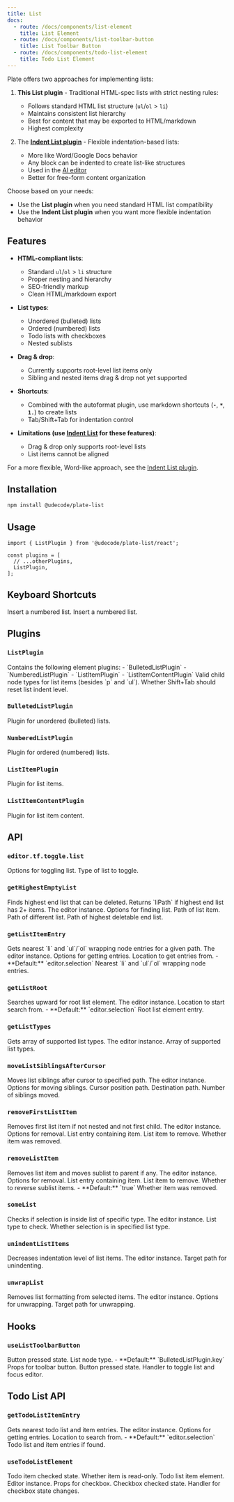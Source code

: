 ```yaml
---
title: List
docs:
  - route: /docs/components/list-element
    title: List Element
  - route: /docs/components/list-toolbar-button
    title: List Toolbar Button
  - route: /docs/components/todo-list-element
    title: Todo List Element
---
```


<ComponentPreview name="list-demo" />

<Callout>

Plate offers two approaches for implementing lists:

1. **This List plugin** - Traditional HTML-spec lists with strict nesting rules:
   - Follows standard HTML list structure (`ul`/`ol` > `li`)
   - Maintains consistent list hierarchy
   - Best for content that may be exported to HTML/markdown
   - Highest complexity

2. The [**Indent List plugin**](/docs/indent-list) - Flexible indentation-based lists:
   - More like Word/Google Docs behavior
   - Any block can be indented to create list-like structures
   - Used in the [AI editor](/editors#editor-ai)
   - Better for free-form content organization

Choose based on your needs:
- Use the **List plugin** when you need standard HTML list compatibility
- Use the **Indent List plugin** when you want more flexible indentation behavior


</Callout>

<PackageInfo>


## Features

- **HTML-compliant lists**:
  - Standard `ul`/`ol` > `li` structure
  - Proper nesting and hierarchy
  - SEO-friendly markup
  - Clean HTML/markdown export

- **List types**:
  - Unordered (bulleted) lists
  - Ordered (numbered) lists
  - Todo lists with checkboxes
  - Nested sublists

- **Drag & drop**:
  - Currently supports root-level list items only
  - Sibling and nested items drag & drop not yet supported

- **Shortcuts**:
  - Combined with the autoformat plugin, use markdown shortcuts (**`-`**, **`*`**, **`1.`**) to create lists
  - Tab/Shift+Tab for indentation control

- **Limitations (use [Indent List](/docs/indent-list) for these features)**:
  - Drag & drop only supports root-level lists
  - List items cannot be aligned

For a more flexible, Word-like approach, see the [Indent List plugin](/docs/indent-list).

</PackageInfo>

## Installation

```bash
npm install @udecode/plate-list
```

## Usage

```tsx
import { ListPlugin } from '@udecode/plate-list/react';

const plugins = [
  // ...otherPlugins,
  ListPlugin,
];
```

## Keyboard Shortcuts

<KeyTable>
  <KeyTableItem hotkey="Cmd + Opt + 4">Insert a numbered list.</KeyTableItem>
  <KeyTableItem hotkey="Cmd + Shift + 4">Insert a numbered list.</KeyTableItem>
</KeyTable>

## Plugins

### `ListPlugin`

<API name="ListPlugin">
Contains the following element plugins:
- `BulletedListPlugin`
- `NumberedListPlugin`
- `ListItemPlugin`
- `ListItemContentPlugin`

<APIOptions>
  <APIItem name="validLiChildrenTypes" type="string[]" optional>
    Valid child node types for list items (besides `p` and `ul`).
  </APIItem>
  <APIItem name="enableResetOnShiftTab" type="boolean" optional>
    Whether Shift+Tab should reset list indent level.
  </APIItem>
</APIOptions>
</API>

### `BulletedListPlugin`

Plugin for unordered (bulleted) lists.

### `NumberedListPlugin`

Plugin for ordered (numbered) lists.

### `ListItemPlugin`

Plugin for list items.

### `ListItemContentPlugin`

Plugin for list item content.

## API

### `editor.tf.toggle.list`

<API name="editor.tf.toggle.list">
<APIParameters>
  <APIItem name="options" type="object">
    Options for toggling list.
  </APIItem>
</APIParameters>

<APIOptions type="options">
  <APIItem name="type" type="string">
    Type of list to toggle.
  </APIItem>
</APIOptions>
</API>

### `getHighestEmptyList`

<API name="getHighestEmptyList">
Finds highest end list that can be deleted. Returns `liPath` if highest end list has 2+ items.

<APIParameters>
  <APIItem name="editor" type="PlateEditor">
    The editor instance.
  </APIItem>
  <APIItem name="options" type="object" optional>
    Options for finding list.
  </APIItem>
</APIParameters>

<APIOptions type="options">
  <APIItem name="liPath" type="Path">
    Path of list item.
  </APIItem>
  <APIItem name="diffListPath" type="Path" optional>
    Path of different list.
  </APIItem>
</APIOptions>

<APIReturns type="Path | undefined">
  Path of highest deletable end list.
</APIReturns>
</API>

### `getListItemEntry`

<API name="getListItemEntry">
Gets nearest `li` and `ul`/`ol` wrapping node entries for a given path.

<APIParameters>
  <APIItem name="editor" type="PlateEditor">
    The editor instance.
  </APIItem>
  <APIItem name="options" type="object" optional>
    Options for getting entries.
  </APIItem>
</APIParameters>

<APIOptions type="options">
  <APIItem name="at" type="Location | null" optional>
    Location to get entries from.
    - **Default:** `editor.selection`
  </APIItem>
</APIOptions>

<APIReturns type="ElementEntry | undefined">
  Nearest `li` and `ul`/`ol` wrapping node entries.
</APIReturns>
</API>

### `getListRoot`

<API name="getListRoot">
Searches upward for root list element.

<APIParameters>
  <APIItem name="editor" type="PlateEditor">
    The editor instance.
  </APIItem>
  <APIItem name="at" type="Path | TRange | Point | null" optional>
    Location to start search from.
    - **Default:** `editor.selection`
  </APIItem>
</APIParameters>

<APIReturns type="ElementEntry | undefined">
  Root list element entry.
</APIReturns>
</API>

### `getListTypes`

<API name="getListTypes">
Gets array of supported list types.

<APIParameters>
  <APIItem name="editor" type="PlateEditor">
    The editor instance.
  </APIItem>
</APIParameters>

<APIReturns type="string[]">
  Array of supported list types.
</APIReturns>
</API>

### `moveListSiblingsAfterCursor`

<API name="moveListSiblingsAfterCursor">
Moves list siblings after cursor to specified path.

<APIParameters>
  <APIItem name="editor" type="PlateEditor">
    The editor instance.
  </APIItem>
  <APIItem name="options" type="object">
    Options for moving siblings.
  </APIItem>
</APIParameters>

<APIOptions type="options">
  <APIItem name="at" type="Path">
    Cursor position path.
  </APIItem>
  <APIItem name="to" type="Path">
    Destination path.
  </APIItem>
</APIOptions>

<APIReturns type="number">
  Number of siblings moved.
</APIReturns>
</API>

### `removeFirstListItem`

<API name="removeFirstListItem">
Removes first list item if not nested and not first child.

<APIParameters>
  <APIItem name="editor" type="PlateEditor">
    The editor instance.
  </APIItem>
  <APIItem name="options" type="object">
    Options for removal.
  </APIItem>
</APIParameters>

<APIOptions type="options">
  <APIItem name="list" type="ElementEntry">
    List entry containing item.
  </APIItem>
  <APIItem name="listItem" type="ElementEntry">
    List item to remove.
  </APIItem>
</APIOptions>

<APIReturns type="boolean">
  Whether item was removed.
</APIReturns>
</API>

### `removeListItem`

<API name="removeListItem">
Removes list item and moves sublist to parent if any.

<APIParameters>
  <APIItem name="editor" type="PlateEditor">
    The editor instance.
  </APIItem>
  <APIItem name="options" type="RemoveListItemOptions" optional>
    Options for removal.
  </APIItem>
</APIParameters>

<APIOptions type="RemoveListItemOptions">
  <APIItem name="list" type="ElementEntry">
    List entry containing item.
  </APIItem>
  <APIItem name="listItem" type="ElementEntry">
    List item to remove.
  </APIItem>
  <APIItem name="reverse" type="boolean" optional>
    Whether to reverse sublist items.
    - **Default:** `true`
  </APIItem>
</APIOptions>

<APIReturns type="boolean">
  Whether item was removed.
</APIReturns>
</API>

### `someList`

<API name="someList">
Checks if selection is inside list of specific type.

<APIParameters>
  <APIItem name="editor" type="PlateEditor">
    The editor instance.
  </APIItem>
  <APIItem name="type" type="string">
    List type to check.
  </APIItem>
</APIParameters>

<APIReturns type="boolean">
  Whether selection is in specified list type.
</APIReturns>
</API>

### `unindentListItems`

<API name="unindentListItems">
Decreases indentation level of list items.

<APIParameters>
  <APIItem name="editor" type="PlateEditor">
    The editor instance.
  </APIItem>
  <APIItem name="options" type="UnindentListItemsOptions" optional>
    Target path for unindenting.
  </APIItem>
</APIParameters>
</API>

### `unwrapList`

<API name="unwrapList">
Removes list formatting from selected items.

<APIParameters>
  <APIItem name="editor" type="PlateEditor">
    The editor instance.
  </APIItem>
  <APIItem name="options" type="object" optional>
    Options for unwrapping.
  </APIItem>
</APIParameters>

<APIOptions type="options">
  <APIItem name="at" type="Path" optional>
    Target path for unwrapping.
  </APIItem>
</APIOptions>
</API>

## Hooks

### `useListToolbarButton`

<API name="useListToolbarButton">
<APIState>
  <APIItem name="pressed" type="boolean">
    Button pressed state.
  </APIItem>
  <APIItem name="nodeType" type="string">
    List node type.
    - **Default:** `BulletedListPlugin.key`
  </APIItem>
</APIState>

<APIReturns type="object">
  <APIItem name="props" type="object">
    Props for toolbar button.
  </APIItem>
  <APIOptions type="props">
    <APIItem name="pressed" type="boolean">
      Button pressed state.
    </APIItem>
    <APIItem name="onClick" type="function">
      Handler to toggle list and focus editor.
    </APIItem>
  </APIOptions>
</APIReturns>
</API>

## Todo List API

### `getTodoListItemEntry`

<API name="getTodoListItemEntry">
Gets nearest todo list and item entries.

<APIParameters>
  <APIItem name="editor" type="PlateEditor">
    The editor instance.
  </APIItem>
  <APIItem name="options" type="object">
    Options for getting entries.
  </APIItem>
</APIParameters>

<APIOptions type="options">
  <APIItem name="at" type="Location | null" optional>
    Location to search from.
    - **Default:** `editor.selection`
  </APIItem>
</APIOptions>

<APIReturns type="{ list: ElementEntry, listItem: ElementEntry } | undefined">
  Todo list and item entries if found.
</APIReturns>
</API>

### `useTodoListElement`

<API name="useTodoListElement">
<APIState>
  <APIItem name="checked" type="boolean">
    Todo item checked state.
  </APIItem>
  <APIItem name="readOnly" type="boolean">
    Whether item is read-only.
  </APIItem>
  <APIItem name="element" type="TElement">
    Todo list item element.
  </APIItem>
  <APIItem name="editor" type="PlateEditor">
    Editor instance.
  </APIItem>
</APIState>

<APIReturns type="object">
  <APIItem name="checkboxProps" type="object">
    Props for checkbox.
  </APIItem>
  <APIOptions type="checkboxProps">
    <APIItem name="checked" type="boolean">
      Checkbox checked state.
    </APIItem>
    <APIItem name="onCheckedChange" type="function">
      Handler for checkbox state changes.
    </APIItem>
  </APIOptions>
</APIReturns>
</API>
